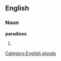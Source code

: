 
==English==

===Noun===
'''paradises'''

# {{plural of|[[paradise]]}}

[[Category:English plurals]]